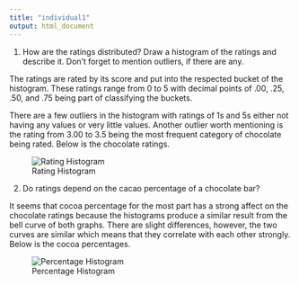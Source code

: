 ```yaml
---
title: "individual1"
output: html_document
---
```


1. How are the ratings distributed? Draw a histogram of the ratings and describe it. Don’t forget to mention outliers, if there are any.

The ratings are rated by its score and put into the respected bucket of the histogram. These ratings range from 0 to 5 with decimal points of .00, .25, .50, and .75 being part of classifying the buckets.


There are a few outliers in the histogram with ratings of 1s and 5s either not having any values or very little values. Another outlier worth mentioning is the rating from 3.00 to 3.5 being the most frequent category of chocolate being rated. Below is the chocolate ratings.

![Rating Histogram](../ds202_lab2/HistogramRating.png)

2. Do ratings depend on the cacao percentage of a chocolate bar?

It seems that cocoa percentage for the most part has a strong affect on the chocolate ratings because the histograms produce a similar result from the bell curve of both graphs. There are slight differences, however, the two curves are similar which means that they correlate with each other strongly. Below is the cocoa percentages.

![Percentage Histogram](../ds202_lab2/CocoaPctHistogram.png)

